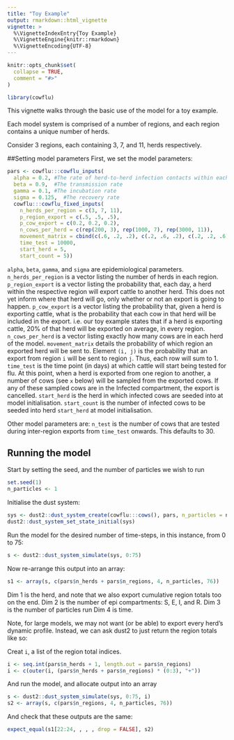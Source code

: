 ```yaml
---
title: "Toy Example"
output: rmarkdown::html_vignette
vignette: >
  %\VignetteIndexEntry{Toy Example}
  %\VignetteEngine{knitr::rmarkdown}
  %\VignetteEncoding{UTF-8}
---
```


```r
knitr::opts_chunk$set(
  collapse = TRUE,
  comment = "#>"
)
```

```r
library(cowflu)
```

This vignette walks through the basic use of the model for a toy example.

Each model system is comprised of a number of regions, and each region contains a unique number of herds.

Consider 3 regions, each containing 3, 7, and 11, herds respectively.

##Setting model parameters
First, we set the model parameters:
```r
pars <- cowflu:::cowflu_inputs(
  alpha = 0.2, #The rate of herd-to-herd infection contacts within each region.
  beta = 0.9,  #The transmission rate
  gamma = 0.1, #The incubation rate
  sigma = 0.125,  #The recovery rate
  cowflu:::cowflu_fixed_inputs(
    n_herds_per_region = c(3, 7, 11),
    p_region_export = c(.5, .5, .5),
    p_cow_export = c(0.2, 0.2, 0.2),
    n_cows_per_herd = c(rep(200, 3), rep(1000, 7), rep(3000, 11)),
    movement_matrix = cbind(c(.6, .2, .2), c(.2, .6, .2), c(.2, .2, .6)),
    time_test = 10000,
    start_herd = 5,
    start_count = 5))
```

`alpha`, `beta`, `gamma`, and `sigma` are epidemiological parameters.
`n_herds_per_region` is a vector listing the number of herds in each region.
`p_region_export` is a vector listing the probability that, each day, a herd within the respective region will export cattle to another herd. This does not yet inform where that herd will go, only whether or not an export is going to happen.
`p_cow_export` is a vector listing the probability that, given a herd is exporting cattle, what is the probability that each cow in that herd will be included in the export. i.e. our toy example states that if a herd is exporting cattle, 20% of that herd will be exported on average, in every region.
`n_cows_per_herd` is a vector listing exactly how many cows are in each herd of the model.
`movement_matrix` details the probability of which region an exported herd will be sent to. Element `(i, j)`  is the probability that an export from region `i` will be sent to region `j`. Thus, each row will sum to 1.
`time_test` is the time point (in days) at which cattle will start being tested for flu. At this point, when a herd is exported from one region to another, a number of cows (see `x` below) will be sampled from the exported cows. If any of these sampled cows are in the Infected compartment, the export is cancelled.
`start_herd` is the herd in which infected cows are seeded into at model initialisation.
`start_count` is the number of infected cows to be seeded into herd `start_herd` at model initialisation. 

Other model parameters are:
`n_test` is the number of cows that are tested during inter-region exports from `time_test` onwards. This defaults to 30.

## Running the model

Start by setting the seed, and the number of particles we wish to run

```r
set.seed(1)
n_particles <- 1
```

Initialise the dust system:

```r
sys <- dust2::dust_system_create(cowflu:::cows(), pars, n_particles = n_particles, dt = 0.25)
dust2::dust_system_set_state_initial(sys)
```

Run the model for the desired number of time-steps, in this instance, from 0 to 75:

```r
s <- dust2::dust_system_simulate(sys, 0:75)
```

Now re-arrange this output into an array:

```r
s1 <- array(s, c(pars$n_herds + pars$n_regions, 4, n_particles, 76))
```

Dim 1 is the herd, and note that we also export cumulative region totals too on the end.
Dim 2 is the number of epi compartments: S, E, I, and R.
Dim 3 is the number of particles run
Dim 4 is time.

Note, for large models, we may not want (or be able) to export every herd's dynamic profile. Instead, we can ask dust2 to just return the region totals like so:

Creat `i`, a list of the region total indices.
```r
i <- seq.int(pars$n_herds + 1, length.out = pars$n_regions)
i <- c(outer(i, (pars$n_herds + pars$n_regions) * (0:3), "+"))
```

And run the model, and allocate output into an array
```r
s <- dust2::dust_system_simulate(sys, 0:75, i)
s2 <- array(s, c(pars$n_regions, 4, n_particles, 76))
```

And check that these outputs are the same:
```r
expect_equal(s1[22:24, , , , drop = FALSE], s2)
```
